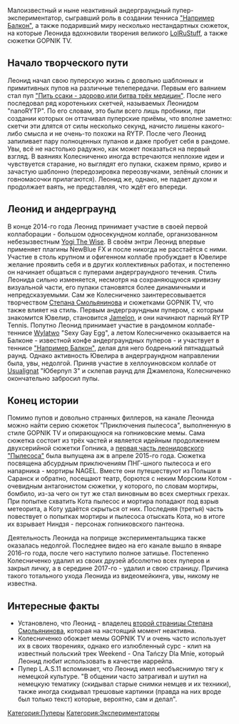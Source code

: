 {{Инфобокс для пуперов
|title2=Leonid Jeweller
|другие_ники=Leonid Kolesnichenko
|image3=[[Файл:Leonid_Jeweller.jpg|thumb|left|200px]]
|сферы_творчества=RYTP, 3D моделирование
|год_начала=сентябрь 2014 года
|image4=
|имя_фамилия=Леонид Колесниченко
|дата_рождения=
|место_проживания=
|ссылки=
*[https://www.youtube.com/channel/UCxdIm380EjPVppNGDkDzcBg/videos?disable_polymer=1 YouTube]
}}
Малоизвестный и ныне неактивный андерграундный пупер-экспериментатор, сыгравший роль в создании тенниса [[Например, Балкон|"Например Балкон"]], а также подаривший миру несколько нестандартных сюжеток, на которые Леонида вдохновили творения великого [[LolRuStuff]], а также сюжетки GOPNIK TV.

== Начало творческого пути ==
Леонид начал свою пуперскую жизнь с довольно шаблонных и примитивных пупов на различные телепередачи. Первым его ваянием стал пуп [https://www.youtube.com/watch?v=TeQiUqbbd6U "Пить ссаки - здорово,или битва трёх медицин"]. После него последовал ряд коротеньких скетчей, называемых Леонидом "nanoRYTP". По его словам, это были всего лишь пробники, при создании которых он оттачивал пуперские приёмы, что вполне заметно: скетчи эти длятся от силы несколько секунд, начисто лишены какого-либо смысла и не очень-то похожи на RYTP. После чего Леонид запиливает пару полноценных пупанов и даже пробует себя в рандоме. Увы, всё не настолько радужно, как может показаться на первый взгляд. В ваяниях Колесниченко иногда встречаются неплохие идеи и чувствуется старание, но выглядят его пупаки, скажем прямо, криво и зачастую шаблонно (передозировка переозвучками, зелёный слоник и говномасочки прилагаются). Леонид же, однако, не падает духом и продолжает ваять, не представляя, что ждёт его впереди.

== Леонид и андерграунд ==
В конце 2014-го года Леонид принимает участие в своей первой коллаборации - большом односекундном коллабе, организованном небезызвестным [[Yogi The Wise]]. В своём энтри Леонид впервые применяет плагины NewBlue FX и после никогда не расстаётся с ними. Участие в столь крупном и офигенном коллабе пробуждает в Ювелире желание проявить себя и в других коллективных работах, и постепенно он начинает общаться с пуперами андерграундного течения. Стиль Леонида сильно изменяется, несмотря на сохраняющуюся кривизну визуальной части, его пупаки становятся более динамичными и непредсказуемыми. Сам же Колесниченко заинтересовывается творчеством [[LolRuStuff|Степана Смольянинова]] и сюжетками GOPNIK TV, что также влияет на стиль. Первым андерграундным пупером, с которым знакомится Ювелир, становится [[Jamelon]], и они начинают парный RYTP Tennis. Попутно Леонид принимает участие в рандомном коллабе-теннисе [[Wylatwo]] "Sexy Gay Egg", а летом Колесниченко оказывается на Балконе - известной конфе андерграундных пуперов - и участвует в теннисе [[Например, Балкон|"Например Балкон"]], делая для него бодренький пятнадцатый раунд. Однако активность Ювелира в андерграундном направлении была, увы, недолгой. Приняв участие в хеллоуиновском коллабе от [[Usualignat]] "Юберпуп 3" и склепав раунд для Джамелона, Колесниченко окончательно забросил пупы.

== Конец истории ==
Помимо пупов и довольно странных филлеров, на канале Леонида можно найти серию сюжеток "Приключения пылесоса", выполненную в стиле GOPNIK TV и опирающуюся на гопниковские мемы. Сама сюжетка состоит из трёх частей и является идейным продолжением двухсерийной сюжетки Гопника, а [https://www.youtube.com/watch?v=jQuHvKN4lxI первая часть леонидовского "Пылесоса"] была выпущена аж в апреле 2015-го года. Сюжетка посвящена абсурдным приключениям ПНГ-шного пылесоса и его напарника - мортиры NAGEL. Вместе они путешествуют из Польши в Саранск и обратно, посещают театр, борются с неким Морским Котом - очевидным антагонистом сюжетки, у которого, по словам мортиры, бомбило, из-за чего он тут же стал виновным во всех смертных грехах. При попытке схватить Кота пылесос и мортира попадают под взрыв метеорита, а Коту удаётся скрыться от них. Последняя (третья) часть повествует о попытках мортиры и пылесоса отыскать Кота, но в итоге их взрывает Ниндзя - персонаж гопниковского пантеона.

Деятельность Леонида на поприще экспериментальщика также оказалась недолгой. Последнее видео на его канале вышло в январе 2016-го года, после чего наступило полное затишье. Постепенно Колесниченко удалил из своих друзей абсолютно всех пуперов и закрыл личку, а в середине 2017-го - удалил и свою страницу. Причина такого тотального ухода Леонида из видеомейкинга, увы, никому не известна.

== Интересные факты ==
* Установлено, что Леонид - владелец [https://vk.com/id319284235 второй страницы Степана Смольянинова], которая на настоящий момент неактивна.
* Колесниченко обожает мемы GOPNIK TV и очень часто использует их в своих творениях, однако его излюбленный сурс - клип на известный польский трек Weekend - Ona Tańczy Dla Mnie, который Леонид любит использовать в качестве иаррейпа.
* Пупер L.A.S.11 вспоминает, что Леонид имел необъяснимую тягу к немецкой культуре. "В общении часто затрагивал и шутил на немецкую тематику (скидывал старые снимки немцев и их техники), также иногда скидывал трешовые картинки (правда на них вроде был только текст) которые, вероятно, сам и делал".
[[Категория:Пуперы]]
[[Категория:Экспериментаторы]]